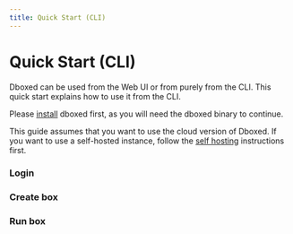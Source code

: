 ```yaml
---
title: Quick Start (CLI)
---
```


# Quick Start (CLI)

Dboxed can be used from the Web UI or from purely from the CLI. This quick start explains how to use it from the CLI.

Please [install](installation) dboxed first, as you will need the dboxed binary to continue.

This guide assumes that you want to use the cloud version of Dboxed. If you want to use a self-hosted instance, follow
the [self hosting](/self-hosting) instructions first.

### Login


### Create box
### Run box
